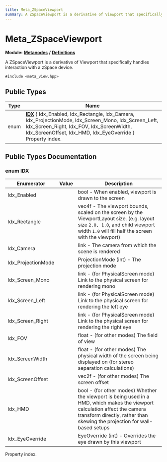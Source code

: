 ```yaml
---
title: Meta_ZSpaceViewport
summary: A ZSpaceViewport is a derivative of Viewport that specifically handles interaction with a zSpace device. 
---
```


# Meta_ZSpaceViewport

**Module:** **[Metanodes](../../modules/metanodes/index.mdx)** **/** **[Definitions](../../modules/metanodes/definitions.mdx)**

A ZSpaceViewport is a derivative of Viewport that specifically handles interaction with a zSpace device. 

`#include <meta_view.hpp>`

## Public Types

| Type           | Name           |
| -------------- | -------------- |
| enum| **[IDX](#enum-idx)** \{ Idx_Enabled, Idx_Rectangle, Idx_Camera, Idx_ProjectionMode, Idx_Screen_Mono, Idx_Screen_Left, Idx_Screen_Right, Idx_FOV, Idx_ScreenWidth, Idx_ScreenOffset, Idx_HMD, Idx_EyeOverride \}<br />Property index.  |

## Public Types Documentation

### enum IDX

| Enumerator | Value | Description |
| ---------- | ----- | ----------- |
| Idx_Enabled | | bool - When enabled, viewport is drawn to the screen   |
| Idx_Rectangle | | vec4f - The viewport bounds, scaled on the screen by the ViewportLayout size. (e.g. layout size `2.0, 1.0`, and child viewport width `1.0` will fill half the screen with the viewport)   |
| Idx_Camera | | link - The camera from which the scene is rendered   |
| Idx_ProjectionMode | | ProjectionMode (int) - The projection mode   |
| Idx_Screen_Mono | | link - (for PhysicalScreen mode) Link to the physical screen for rendering mono   |
| Idx_Screen_Left | | link - (for PhysicalScreen mode) Link to the physical screen for rendering the left eye   |
| Idx_Screen_Right | | link - (for PhysicalScreen mode) Link to the physical screen for rendering the right eye   |
| Idx_FOV | | float - (for other modes) The field of view   |
| Idx_ScreenWidth | | float - (for other modes) The physical width of the screen being displayed on (for stereo separation calculations)   |
| Idx_ScreenOffset | | vec2f - (for other modes) The screen offset   |
| Idx_HMD | | bool - (for other modes) Whether the viewport is being used in a HMD, which makes the viewport calculation affect the camera transform directly, rather than skewing the projection for wall-based setups   |
| Idx_EyeOverride | | EyeOverride (int) - Overrides the eye drawn by this viewport   |

Property index. 
